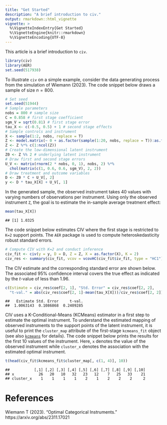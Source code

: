 ```yaml
---
title: "Get Started"
description: "A brief introduction to civ."
output: rmarkdown::html_vignette
vignette: >
  %\VignetteIndexEntry{Get Started}
  %\VignetteEngine{knitr::rmarkdown}
  %\VignetteEncoding{UTF-8}
---
```


This article is a brief introduction to ``civ``.


```r
library(civ)
library(AER)
set.seed(517938)
```

To illustrate ``civ`` on a simple example, consider the data generating process from the simulation of Wiemann (2023). The code snippet below draws a sample of size $n=800$.


```r
# Set seed
set.seed(51944)
# Sample parameters
nobs = 800 # sample size
C = 0.858 # first stage coefficient
sgm_V = sqrt(0.81) # first stage error
tau_X <- c(-0.5, 0.5) + 1 # second stage effects
# Sample controls and instrument
X <- sample(1:2, nobs, replace = T)
Z <- model.matrix(~ 0 + as.factor(sample(1:20, nobs, replace = T)):as.factor(X))
Z <- Z %*% c(1:ncol(Z))
# Create the low-dimensional latent instrument
Z0 <- Z %% 2 # underlying latent instrument
# Draw first and second stage errors
U_V <- matrix(rnorm(2 * nobs, 0, 1), nobs, 2) %*%
  chol(matrix(c(1, 0.6, 0.6, sgm_V), 2, 2))
# Draw treatment and outcome variables
D <- Z0 * C + U_V[, 2]
y <- D * tau_X[X] + U_V[, 1]
```

In the generated sample, the observed instrument takes 40 values with varying numbers of observations per instrument. Using only the observed instrument ``Z``, the goal is to estimate the in-sample average treatment effect:

```r
mean(tau_X[X])
```

```
## [1] 1.0325
```


The  code snippet below estimates CIV where the first stage is restricted to ``K=2`` support points. The ``AER`` package is used to compute heteroskedasticity robust standard errors.



```r
# Compute CIV with K=2 and conduct inference
civ_fit <- civ(y = y, D = D, Z = Z, X = as.factor(X), K = 2)
civ_res <- summary(civ_fit, vcov = vcovHC(civ_fit$iv_fit, type = "HC1"))
```

The CIV estimate and the corresponding standard error are shown below. The associated 95\% confidence interval covers the true effect as indicated by the _t_-value of less than 1.96.

```r
c(Estimate = civ_res$coef[2, 1], "Std. Error" = civ_res$coef[2, 2],
  "t-val." = abs(civ_res$coef[2, 1]-mean(tau_X[X]))/civ_res$coef[2, 2])
```

```
##   Estimate Std. Error     t-val. 
##  1.0063143  0.1086868  0.2409285
```

CIV uses a K-Conditional-Means (KCMeans) estimator in a first step to estimate the optimal instrument. To understand the estimated mapping of observed instruments to the support points of the latent instrument, it is useful to print the ``cluster_map`` attribute of the first-stage ``kcmeans_fit`` object (see also [``kcmeans``](https://thomaswiemann.com/kcmeans/) for details). The code snippet below prints the results for the first 10 values of the instrument. Here, ``x`` denotes the value of the observed instrument while ``cluster_x`` denotes the association with the estimated optimal instrument.

```r
t(head(civ_fit$kcmeans_fit$cluster_map[, c(1, 4)], 10))
```

```
##           [,1] [,2] [,3] [,4] [,5] [,6] [,7] [,8] [,9] [,10]
## x           26   20   10   32   23   12    7   25   33    21
## cluster_x    1    1    1    1    2    1    2    2    2     2
```

# References
Wiemann T (2023). "Optimal Categorical Instruments." https://arxiv.org/abs/2311.17021
